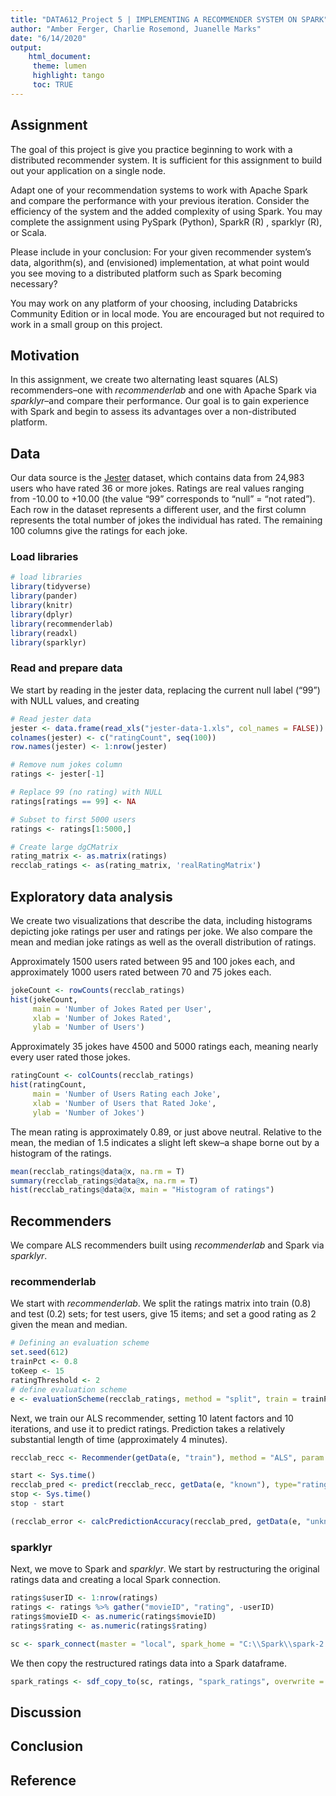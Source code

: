 ```yaml
---
title: "DATA612_Project 5 | IMPLEMENTING A RECOMMENDER SYSTEM ON SPARK"
author: "Amber Ferger, Charlie Rosemond, Juanelle Marks" 
date: "6/14/2020"
output: 
    html_document:
     theme: lumen
     highlight: tango
     toc: TRUE
---
```

## Assignment
The goal of this project is give you practice beginning to work with a distributed recommender system. It is sufficient for this assignment to build out your application on a single node.

Adapt one of your recommendation systems to work with Apache Spark and compare the performance with your previous iteration. Consider the efficiency of the system and the added complexity of using Spark. You may complete the assignment using PySpark (Python), SparkR (R) , sparklyr (R), or Scala.

Please include in your conclusion: For your given recommender system’s data, algorithm(s), and (envisioned) implementation, at what point would you see moving to a distributed platform such as Spark becoming necessary?

You may work on any platform of your choosing, including Databricks Community Edition or in local mode. You are encouraged but not required to work in a small group on this project.


## Motivation
In this assignment, we create two alternating least squares (ALS) recommenders--one with *recommenderlab* and one with Apache Spark via *sparklyr*--and compare their performance. Our goal is to gain experience with Spark and begin to assess its advantages over a non-distributed platform.


## Data
Our data source is the [Jester](http://eigentaste.berkeley.edu/dataset/) dataset, which contains data from 24,983 users who have rated 36 or more jokes. Ratings are real values ranging from -10.00 to +10.00 (the value "99" corresponds to "null" = "not rated"). Each row in the dataset represents a different user, and the first column represents the total number of jokes the individual has rated. The remaining 100 columns give the ratings for each joke. 


### Load libraries

```r
# load libraries
library(tidyverse)
library(pander)
library(knitr)
library(dplyr)
library(recommenderlab)
library(readxl)
library(sparklyr)
```

### Read and prepare data
We start by reading in the jester data, replacing the current null label ("99") with NULL values, and creating

```r
# Read jester data
jester <- data.frame(read_xls("jester-data-1.xls", col_names = FALSE))
colnames(jester) <- c("ratingCount", seq(100))
row.names(jester) <- 1:nrow(jester)

# Remove num jokes column
ratings <- jester[-1]

# Replace 99 (no rating) with NULL
ratings[ratings == 99] <- NA

# Subset to first 5000 users
ratings <- ratings[1:5000,]

# Create large dgCMatrix
rating_matrix <- as.matrix(ratings)
recclab_ratings <- as(rating_matrix, 'realRatingMatrix')
```

## Exploratory data analysis
We create two visualizations that describe the data, including histograms depicting joke ratings per user and ratings per joke. We also compare the mean and median joke ratings as well as the overall distribution of ratings.

Approximately 1500 users rated between 95 and 100 jokes each, and approximately 1000 users rated between 70 and 75 jokes each. 

```r
jokeCount <- rowCounts(recclab_ratings)
hist(jokeCount,
     main = 'Number of Jokes Rated per User',
     xlab = 'Number of Jokes Rated',
     ylab = 'Number of Users')
```


Approximately 35 jokes have 4500 and 5000 ratings each, meaning nearly every user rated those jokes.

```r
ratingCount <- colCounts(recclab_ratings)
hist(ratingCount,
     main = 'Number of Users Rating each Joke',
     xlab = 'Number of Users that Rated Joke',
     ylab = 'Number of Jokes')
```
  

The mean rating is approximately 0.89, or just above neutral. Relative to the mean, the median of 1.5 indicates a slight left skew--a shape borne out by a histogram of the ratings.

```r
mean(recclab_ratings@data@x, na.rm = T)
summary(recclab_ratings@data@x, na.rm = T)
hist(recclab_ratings@data@x, main = "Histogram of ratings")
```

## Recommenders
We compare ALS recommenders built using *recommenderlab* and Spark via *sparklyr*.

### recommenderlab
We start with *recommenderlab*. We split the ratings matrix into train (0.8) and test (0.2) sets; for test users, give 15 items; and set a good rating as 2 given the mean and median.

```r
# Defining an evaluation scheme
set.seed(612)
trainPct <- 0.8
toKeep <- 15
ratingThreshold <- 2
# define evaluation scheme
e <- evaluationScheme(recclab_ratings, method = "split", train = trainPct, given = toKeep, goodRating = ratingThreshold)
```

Next, we train our ALS recommender, setting 10 latent factors and 10 iterations, and use it to predict ratings. Prediction takes a relatively substantial length of time (approximately 4 minutes).

```r
recclab_recc <- Recommender(getData(e, "train"), method = "ALS", param = list(n_factors = 10, n_iterations = 10, seed = 612))
```

```r
start <- Sys.time()
recclab_pred <- predict(recclab_recc, getData(e, "known"), type="ratings")
stop <- Sys.time()
stop - start
```


```r
(recclab_error <- calcPredictionAccuracy(recclab_pred, getData(e, "unknown")))
```


### sparklyr
Next, we move to Spark and *sparklyr*. We start by restructuring the original ratings data and creating a local Spark connection.

```r
ratings$userID <- 1:nrow(ratings)
ratings <- ratings %>% gather("movieID", "rating", -userID)
ratings$movieID <- as.numeric(ratings$movieID)
ratings$rating <- as.numeric(ratings$rating)
```

```r
sc <- spark_connect(master = "local", spark_home = "C:\\Spark\\spark-2.4.6-bin-hadoop2.7")
```

We then copy the restructured ratings data into a Spark dataframe.

```r
spark_ratings <- sdf_copy_to(sc, ratings, "spark_ratings", overwrite = TRUE)
```


## Discussion

## Conclusion

## Reference
